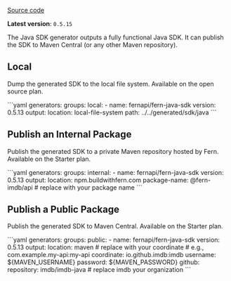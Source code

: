 [Source code](https://github.com/fern-api/fern-java)

**Latest version**: `0.5.15`

The Java SDK generator outputs a fully functional Java
SDK. It can publish the SDK to Maven Central (or any other Maven repository).

## Local

Dump the generated SDK to the local file system. Available on the open source plan.

<CodeBlock title="generators.yml">
```yaml
generators:
  groups:
    local:
      - name: fernapi/fern-java-sdk
        version: 0.5.13
        output:
          location: local-file-system
          path: ../../generated/sdk/java
```
</CodeBlock>

## Publish an Internal Package

Publish the generated SDK to a private Maven repository hosted by Fern. Available on the Starter plan.

<CodeBlock title="generators.yml">
```yaml
generators:
  groups:
    internal:
      - name: fernapi/fern-java-sdk
        version: 0.5.13
        output:
          location: npm.buildwithfern.com
          package-name: @fern-imdb/api # replace with your package name
```
</CodeBlock>

## Publish a Public Package

Publish the generated SDK to Maven Central. Available on the Starter plan.

<CodeBlock title="generators.yml">
```yaml
generators:
  groups:
    public:
      - name: fernapi/fern-java-sdk
        version: 0.5.13
        output:
          location: maven
          # replace with your coordinate
          # e.g., com.example.my-api:my-api
          coordinate: io.github.imdb:imdb 
          username: ${MAVEN_USERNAME}
          password: ${MAVEN_PASSWORD}
        github:
          repository: imdb/imdb-java # replace imdb your organization     
```
</CodeBlock>